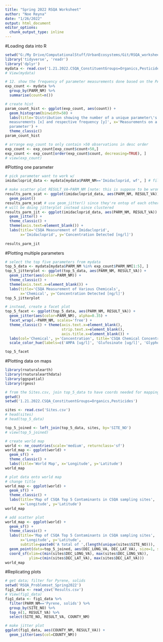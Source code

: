 ```yaml
---
title: "Spring 2022 RSQA Worksheet"
author: "Noe Reyna"
date: "1/26/2022"
output: html_document
editor_options: 
  chunk_output_type: inline
---
```

#Loading data into R
```r
setwd("G:/My Drive/ComputationalStuff/UrbanEcosystems/Git/RSQA_worksheet")
library('tidyverse', 'readr')
library('dplyr')
mydata <- read.csv('1.21.2022.CSQA_ConstituentGroups=Organics,Pesticides/Results.csv')
# View(mydata)

# 12. show the frequency of parameter measurements done based on the PARM_NM column
exp_count <- mydata %>% 
  group_by(PARM_NM) %>% 
  summarise(count=n())

# create hist
param_count_hist <- ggplot(exp_count, aes(count)) +
  geom_histogram(binwidth=50) +
  labs(title='Distribution showing the number of a unique parameter\'s
  measurements [x] and respective frequency [y]', x='Measurements on a unique
  parameter') +
  theme_classic()
param_count_hist

# arrange exp_count to only contain >50 observations in desc order
exp_count <- exp_count[exp_count$count>50,]
exp_count <- exp_count[order(exp_count$count, decreasing=TRUE), ]
# view(exp_count)
```


#Plotting one parameter
```r
# pick parameter want to work w/ 
imidacloprid_data <- mydata[mydata$PARM_NM=='Imidacloprid, wf', ] # filter also could be used here

# make scatter plot RESULT_VA~PARM_NM [note: this is suppose to be wrong]
results_parm_scat <- ggplot(imidacloprid_data, aes(PARM_NM, RESULT_VA)) +
  geom_point()
results_parm_scat # use geom_jitter() since they're ontop of each other
# will be doing jitterplot instead since clustered
results_parm_jit <- ggplot(imidacloprid_data, aes(PARM_NM, RESULT_VA)) +
  geom_jitter() +
  theme_classic() +
  theme(axis.text=element_blank()) +
  labs(title='CSQA Measurement of Imidacloprid',
       x='Imidacloprid', y='Concentration Detected [ng/l]')
  
results_parm_jit
```


#Plotting multiple parameters
```r
# select the top five parameters from mydata
top_5_data <- mydata[mydata$PARM_NM %in% exp_count$PARM_NM[1:5], ]
top_5_jitterplot <- ggplot(top_5_data, aes(PARM_NM, RESULT_VA)) +
  geom_jitter(aes(color=PARM_NM)) +
  theme_classic() +
  theme(axis.text.x=element_blank()) +
  labs(title='CSQA Measurement of Various Chemicals',
       x='Chemical', y='Concentration Detected [ng/l]')
top_5_jitterplot

# instead, create a facet plot
top_5_facet <- ggplot(top_5_data, aes(PARM_NM, RESULT_VA)) +
  geom_jitter(aes(color=PARM_NM), alpha=0.35) +
  facet_wrap(.~PARM_NM, scales='free') +
  theme_classic() + theme(axis.text.x=element_blank(),
                          strip.text.x=element_blank(),
                          axis.title.x=element_blank()) +
  labs(col='Chemical', y='Concentration', title='CSQA Chemical Concentration in Stream Samples') +
  scale_color_hue(labels=c('AMPA [ug/l]', 'Glufosinate [ug/l]', 'Glyphosate [ug/l]', 'Imidacloprid [ng/l]', 'Myclobutanil [ng/l]'))

top_5_facet
```


#Plotting data on maps
```r
library(rnaturalearth)
library(rnaturalearthdata)
library(ggspatial)
library(rgeos)

# from the Sites.csv, join top_5_data to have coords needed for mapping
getwd()
setwd('1.21.2022.CSQA_ConstituentGroups=Organics,Pesticides')

sites <- read.csv('Sites.csv')
# head(sites)
# head(top_5_data)

top_5_joined <- left_join(top_5_data, sites, by='SITE_NO')
# view(top_5_joined)

# create world map
world <- ne_countries(scale='medium', returnclass='sf')
world_map <- ggplot(world) +
  geom_sf() +
  theme_classic() +
  labs(title='World Map', x='Longitude', y='Latitude')
world_map

# plot data onto world map
# change title
world_map <- ggplot(world) +
  geom_sf() +
  theme_classic() +
  labs(title='Map of CSQA Top 5 Contaminants in CSQA sampling sites',
       x='Longitude', y='Latitude')
world_map

# add scatter plot
world_map <- ggplot(world) +
  geom_sf() +
  theme_classic() +
  labs(title='Map of CSQA Top 5 Contaminants in CSQA sampling sites',
       x='Longitude', y='Latitude',
       subtitle=paste0('A total of ',(length(unique(sites$SITE_NO))), 'sites')) +
  geom_point(data=top_5_joined, aes(DEC_LONG_VA, DEC_LAT_VA), size=1, shape=19) +
  coord_sf(xlim=c(min(sites$DEC_LONG_VA), max(sites$DEC_LONG_VA)),
           ylim=c(min(sites$DEC_LAT_VA), max(sites$DEC_LAT_VA)))
world_map
```



#Replicating plots
```r
# get data; filter for Pyrene, solids
setwd('RSQA_Problemset_Spring2022')
fig1_data <- read_csv('Results.csv')
# View(fig1_data)
fig1_data <- fig1_data %>% 
  filter(PARM_NM=='Pyrene, solids') %>% 
  group_by(SITE_NO) %>%
  top_n(1, RESULT_VA) %>% 
  select(SITE_NO, RESULT_VA, COUNTY_NM)

# make jitter plot
ggplot(fig1_data, aes(COUNTY_NM, RESULT_VA)) +
  geom_jitter(aes(col=COUNTY_NM))

```

